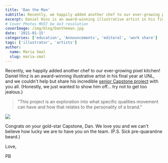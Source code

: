 ```yaml
---
title: 'Dan the Man'
subtitle: Recently, we happily added another chef to our ever-growing pixel kitchen!
excerpt: Daniel Hinz is an award-winning illustrative artist in his final year at UNL, and we couldn’t help but share his incredible senior Capstone project with you all. (Honestly, we just wanted to show him off… try not to get too jealous.)
# Cover Photos MUST be 4x3 resolution
coverImage: /img/blog/Dantheman.jpg
date: '2021-01-15'
categories: ['education', 'Announcements', 'editoral', 'work share']
tags: ['illustrator', 'artists']
author:
  name: Maria Smal
  slug: maria-smal
---
```


Recently, we happily added another chef to our ever-growing pixel kitchen! Daniel Hinz is an award-winning illustrative artist in his final year at UNL, and we couldn't help but share his incredible [senior Capstone project](http://www.unldesign.com/2020-fall/daniel-hinz/) with you all. (Honestly, we just wanted to show him off... try not to get too jealous.)

> "This project is an exploration into what specific qualities movement can have and how that relates to the personality of a brand."

![](https://cdn.pixelbakery.com/img/blog/Image-from-iOS-800x559.jpg)

Congrats on your gold-star Capstone, Dan. We love you and we can't believe how lucky we are to have you on the team. (P.S. Sick pre-quarantine beard.)

Love,

PB
